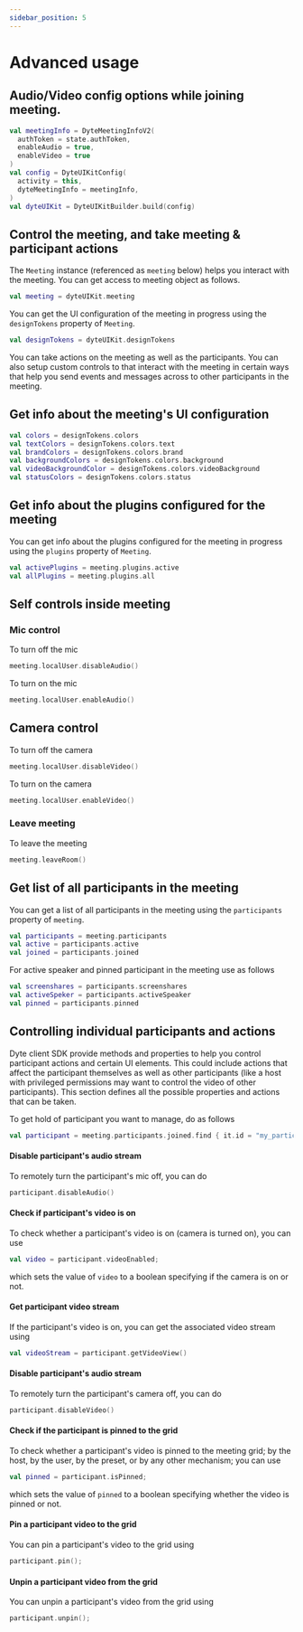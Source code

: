 ```yaml
---
sidebar_position: 5
---
```


# Advanced usage

## Audio/Video config options while joining meeting.

```kotlin {3,4,8,11}
val meetingInfo = DyteMeetingInfoV2(
  authToken = state.authToken,
  enableAudio = true,
  enableVideo = true
)
val config = DyteUIKitConfig(
  activity = this,
  dyteMeetingInfo = meetingInfo,
)
val dyteUIKit = DyteUIKitBuilder.build(config)
```

## Control the meeting, and take meeting & participant actions

The `Meeting` instance (referenced as `meeting` below) helps you interact with
the meeting. You can get access to meeting object as follows.

```kotlin
val meeting = dyteUIKit.meeting
```

You can get the UI configuration of the meeting in progress using the
`designTokens` property of `Meeting`.

```kotlin
val designTokens = dyteUIKit.designTokens
```

You can take actions on the meeting as well as the participants. You can also
setup custom controls to that interact with the meeting in certain ways that
help you send events and messages across to other participants in the meeting.

## Get info about the meeting's UI configuration

```kotlin
val colors = designTokens.colors
val textColors = designTokens.colors.text
val brandColors = designTokens.colors.brand
val backgroundColors = designTokens.colors.background
val videoBackgroundColor = designTokens.colors.videoBackground
val statusColors = designTokens.colors.status
```

## Get info about the plugins configured for the meeting

You can get info about the plugins configured for the meeting in progress using
the `plugins` property of `Meeting`.

```kotlin
val activePlugins = meeting.plugins.active
val allPlugins = meeting.plugins.all
```

## Self controls inside meeting

### Mic control

To turn off the mic

```kotlin
meeting.localUser.disableAudio()
```

To turn on the mic

```kotlin
meeting.localUser.enableAudio()
```

## Camera control

To turn off the camera

```kotlin
meeting.localUser.disableVideo()
```

To turn on the camera

```kotlin
meeting.localUser.enableVideo()
```

### Leave meeting

To leave the meeting

```kotlin
meeting.leaveRoom()
```

## Get list of all participants in the meeting

You can get a list of all participants in the meeting using the `participants`
property of `meeting`.

```kotlin
val participants = meeting.participants
val active = participants.active
val joined = participants.joined
```

For active speaker and pinned participant in the meeting use as follows

```kotlin
val screenshares = participants.screenshares
val activeSpeker = participants.activeSpeaker
val pinned = participants.pinned
```

## Controlling individual participants and actions

Dyte client SDK provide methods and properties to help you control participant
actions and certain UI elements. This could include actions that affect the
participant themselves as well as other participants (like a host with
privileged permissions may want to control the video of other participants).
This section defines all the possible properties and actions that can be taken.

To get hold of participant you want to manage, do as follows

```kotlin
val participant = meeting.participants.joined.find { it.id = "my_participant_id" }
```

#### Disable participant's audio stream

To remotely turn the participant's mic off, you can do

```kotlin
participant.disableAudio()
```

#### Check if participant's video is on

To check whether a participant's video is on (camera is turned on), you can use

```kotlin
val video = participant.videoEnabled;
```

which sets the value of `video` to a boolean specifying if the camera is on or
not.

#### Get participant video stream

If the participant's video is on, you can get the associated video stream using

```kotlin
val videoStream = participant.getVideoView()
```

#### Disable participant's audio stream

To remotely turn the participant's camera off, you can do

```kotlin
participant.disableVideo()
```

#### Check if the participant is pinned to the grid

To check whether a participant's video is pinned to the meeting grid; by the
host, by the user, by the preset, or by any other mechanism; you can use

```kotlin
val pinned = participant.isPinned;
```

which sets the value of `pinned` to a boolean specifying whether the video is
pinned or not.

#### Pin a participant video to the grid

You can pin a participant's video to the grid using

```kotlin
participant.pin();
```

#### Unpin a participant video from the grid

You can unpin a participant's video from the grid using

```kotlin
participant.unpin();
```
